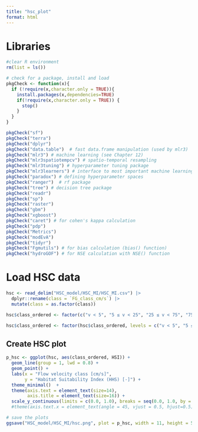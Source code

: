 ```yaml
---
title: "hsc_plot"
format: html
---
```



# Libraries 
```r
#clear R environment
rm(list = ls())

# check for a package, install and load 
pkgCheck <- function(x){ 
  if (!require(x,character.only = TRUE)){
    install.packages(x,dependencies=TRUE)
    if(!require(x,character.only = TRUE)) {
      stop()
    }
  }
}

pkgCheck("sf")
pkgCheck("terra")
pkgCheck("dplyr")
pkgCheck("data.table")  # fast data.frame manipulation (used by mlr3)
pkgCheck("mlr3") # machine learning (see Chapter 12)
pkgCheck("mlr3spatiotempcv") # spatio-temporal resampling 
pkgCheck("mlr3tuning") # hyperparameter tuning package
pkgCheck("mlr3learners") # interface to most important machine learning packages
pkgCheck("paradox") # defining hyperparameter spaces
pkgCheck("ranger")  # rf package
pkgCheck("tree") # decision tree package
pkgCheck("readr")
pkgCheck("sp")
pkgCheck("raster")
pkgCheck("gbm")
pkgCheck("xgboost")
pkgCheck("caret") # for cohen's kappa calculation 
pkgCheck("pdp")
pkgCheck("Metrics")
pkgCheck("modEvA")
pkgCheck("tidyr")
pkgCheck("Fgmutils") # for bias calculation (bias() function)
pkgCheck("hydroGOF") # for NSE calculation with NSE() function 
```

# Load HSC data
```r
hsc <- read_delim("HSC_model/HSC_MI/HSC_MI.csv") |>
  dplyr::rename(class = `FG_class_cm/s`) |>
  mutate(class = as.factor(class))

hsc$class_ordered <- factor(c("v < 5", "5 ≤ v < 25", "25 ≤ v < 75", "75 ≤ v < 150", "150 ≤ v < 250", "v ≥ 250"))

hsc$class_ordered <- factor(hsc$class_ordered, levels = c("v < 5", "5 ≤ v < 25", "25 ≤ v < 75", "75 ≤ v < 150", "150 ≤ v < 250", "v ≥ 250"))
```

## Create HSC plot
```r
p_hsc <- ggplot(hsc, aes(class_ordered, HSI)) +
  geom_line(group = 1, lwd = 0.8) +
  geom_point() +
  labs(x = "Flow velocity class [cm/s]",
       y = "Habitat Suitability Index (HHS) [-]") +
  theme_minimal()  +
  theme(axis.text = element_text(size=14),
        axis.title = element_text(size=16)) +
  scale_y_continuous(limits = c(0.0, 1.0), breaks = seq(0.0, 1.0, by = 0.1)) 
  #theme(axis.text.x = element_text(angle = 45, vjust = 0.5, hjust=0.5))

# save the plots 
ggsave("HSC_model/HSC_MI/hsc.png", plot = p_hsc, width = 11, height = 5)
```

